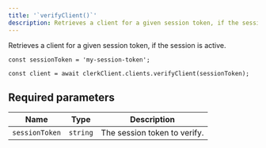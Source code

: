 ```yaml
---
title: '`verifyClient()`'
description: Retrieves a client for a given session token, if the session is active.
---
```


Retrieves a client for a given session token, if the session is active.

```tsx
const sessionToken = 'my-session-token';

const client = await clerkClient.clients.verifyClient(sessionToken);
```

## Required parameters

| Name | Type | Description |
| --- | --- | --- |
| `sessionToken` | `string` | The session token to verify. |